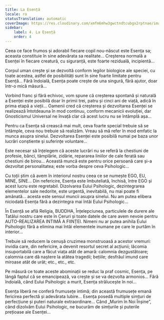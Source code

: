 ```yaml
---
title: La Esență
locale: ro
statusTranslation: automatic
coverImage: https://res.cloudinary.com/xmfm6mhw3gwctndtcubgx2rptnae/image/upload/v1740468922/small_cover_tratado_de_psicologia_revolucionaria_a4c0dca4e0.webp
sidebar:
    label: 4. La Esență
    order: 4
---
```

Ceea ce face frumos și adorabil fiecare copil nou-născut este Esența sa; aceasta constituie în sine adevărata sa realitate... Creșterea normală a Esenței în fiecare creatură, cu siguranță, este foarte reziduală, incipientă...

Corpul uman crește și se dezvoltă conform legilor biologice ale speciei, cu toate acestea, astfel de posibilități sunt în sine foarte limitate pentru Esență... Fără îndoială, Esența poate crește de una singură, fără ajutor, doar într-o mică măsură...

Vorbind franc și fără echivoc, vom spune că creșterea spontană și naturală a Esenței este posibilă doar în primii trei, patru și cinci ani de viață, adică în prima etapă a vieții... Oamenii cred că creșterea și dezvoltarea Esenței se realizează întotdeauna în mod continuu, conform mecanicii evoluției, dar Gnosticismul Universal ne învață clar că acest lucru nu se întâmplă așa...

Pentru ca Esența să crească mai mult, ceva foarte special trebuie să se întâmple, ceva nou trebuie să realizăm. Vreau să mă refer în mod emfatic la munca asupra sinelui. Dezvoltarea Esenței este posibilă numai pe baza unor lucrări conștiente și suferințe voluntare...

Este necesar să înțelegem că aceste lucrări nu se referă la chestiuni de profesie, bănci, tâmplărie, zidărie, repararea liniilor de cale ferată sau chestiuni de birou... Această muncă este pentru orice persoană care și-a dezvoltat personalitatea; este vorba despre ceva Psihologic...

Cu toții știm că avem în interiorul nostru ceea ce se numește EGO, EU, MINE, SINE... Din nefericire, Esența este îmbuteliată, închisă, între EGO și acest lucru este regretabil. Dizolvarea Eului Psihologic, dezintegrarea elementelor sale nedorite, este urgentă, inevitabilă, nu mai poate fi amânată... acesta este sensul muncii asupra sinelui. Nu am putea elibera niciodată Esența fără a dezintegra mai întâi Eului Psihologic...

În Esență se află Religia, BUDDHA, Înțelepciunea, particulele de durere ale Tatălui nostru care este în Ceruri și toate datele de care avem nevoie pentru AUTO-REALIZAREA INTIMĂ A FIINȚEI. Nimeni nu ar putea anihila Eului Psihologic fără a elimina mai întâi elementele inumane pe care le purtăm în interior...

Trebuie să reducem la cenușă cruzimea monstruoasă a acestor vremuri: invidia care, din nefericire, a devenit resortul secret al acțiunii; lăcomia insuportabilă care a făcut viața atât de amară: calomnia dezgustătoare; calomnia care dă naștere la atâtea tragedii; bețiile; desfrâul imund care miroase atât de urât; etc., etc., etc.

Pe măsură ce toate aceste abominații se reduc la praf cosmic, Esența, pe lângă faptul că se emancipează, va crește și se va dezvolta armonios... Fără îndoială, când Eului Psihologic a murit, Esența strălucește în noi...

Esența liberă ne conferă frumusețe intimă; din această frumusețe emană fericirea perfectă și adevărata Iubire... Esența posedă multiple simțuri de perfecțiune și puteri naturale extraordinare... Când „Murim în Noi Înșine”, când dizolvăm Eului Psihologic, ne bucurăm de simțurile și puterile prețioase ale Esenței...

